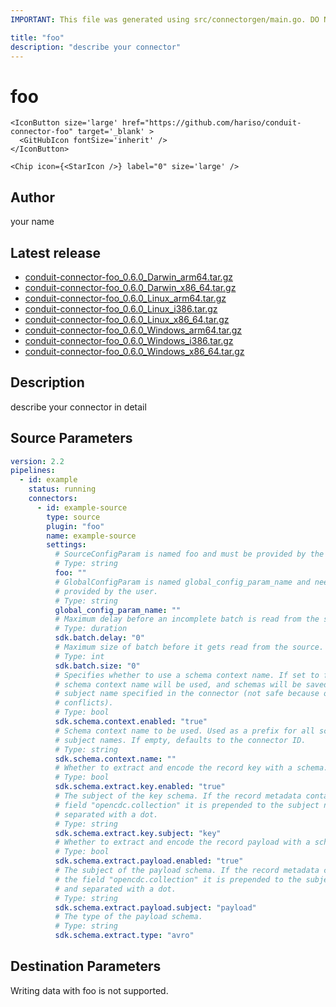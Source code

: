 ```yaml
---
IMPORTANT: This file was generated using src/connectorgen/main.go. DO NOT EDIT.

title: "foo"
description: "describe your connector"
---
```



# foo

<Stack className='align-items-center' direction='row' justifyContent='flex-start' spacing={2} >
    

    <IconButton size='large' href="https://github.com/hariso/conduit-connector-foo" target='_blank' >
      <GitHubIcon fontSize='inherit' />
    </IconButton>

    <Chip icon={<StarIcon />} label="0" size='large' />

</Stack>

## Author

your name

## Latest release
- [conduit-connector-foo_0.6.0_Darwin_arm64.tar.gz](https://conduit.gateway.scarf.sh/connector/download/hariso/conduit-connector-foo/releases/download/v0.6.0/conduit-connector-foo_0.6.0_Darwin_arm64.tar.gz)
- [conduit-connector-foo_0.6.0_Darwin_x86_64.tar.gz](https://conduit.gateway.scarf.sh/connector/download/hariso/conduit-connector-foo/releases/download/v0.6.0/conduit-connector-foo_0.6.0_Darwin_x86_64.tar.gz)
- [conduit-connector-foo_0.6.0_Linux_arm64.tar.gz](https://conduit.gateway.scarf.sh/connector/download/hariso/conduit-connector-foo/releases/download/v0.6.0/conduit-connector-foo_0.6.0_Linux_arm64.tar.gz)
- [conduit-connector-foo_0.6.0_Linux_i386.tar.gz](https://conduit.gateway.scarf.sh/connector/download/hariso/conduit-connector-foo/releases/download/v0.6.0/conduit-connector-foo_0.6.0_Linux_i386.tar.gz)
- [conduit-connector-foo_0.6.0_Linux_x86_64.tar.gz](https://conduit.gateway.scarf.sh/connector/download/hariso/conduit-connector-foo/releases/download/v0.6.0/conduit-connector-foo_0.6.0_Linux_x86_64.tar.gz)
- [conduit-connector-foo_0.6.0_Windows_arm64.tar.gz](https://conduit.gateway.scarf.sh/connector/download/hariso/conduit-connector-foo/releases/download/v0.6.0/conduit-connector-foo_0.6.0_Windows_arm64.tar.gz)
- [conduit-connector-foo_0.6.0_Windows_i386.tar.gz](https://conduit.gateway.scarf.sh/connector/download/hariso/conduit-connector-foo/releases/download/v0.6.0/conduit-connector-foo_0.6.0_Windows_i386.tar.gz)
- [conduit-connector-foo_0.6.0_Windows_x86_64.tar.gz](https://conduit.gateway.scarf.sh/connector/download/hariso/conduit-connector-foo/releases/download/v0.6.0/conduit-connector-foo_0.6.0_Windows_x86_64.tar.gz)

## Description

describe your connector in detail

## Source Parameters
```yaml
version: 2.2
pipelines:
  - id: example
    status: running
    connectors:
      - id: example-source
        type: source
        plugin: "foo"
        name: example-source
        settings:
          # SourceConfigParam is named foo and must be provided by the user.
          # Type: string
          foo: ""
          # GlobalConfigParam is named global_config_param_name and needs to be
          # provided by the user.
          # Type: string
          global_config_param_name: ""
          # Maximum delay before an incomplete batch is read from the source.
          # Type: duration
          sdk.batch.delay: "0"
          # Maximum size of batch before it gets read from the source.
          # Type: int
          sdk.batch.size: "0"
          # Specifies whether to use a schema context name. If set to false, no
          # schema context name will be used, and schemas will be saved with the
          # subject name specified in the connector (not safe because of name
          # conflicts).
          # Type: bool
          sdk.schema.context.enabled: "true"
          # Schema context name to be used. Used as a prefix for all schema
          # subject names. If empty, defaults to the connector ID.
          # Type: string
          sdk.schema.context.name: ""
          # Whether to extract and encode the record key with a schema.
          # Type: bool
          sdk.schema.extract.key.enabled: "true"
          # The subject of the key schema. If the record metadata contains the
          # field "opencdc.collection" it is prepended to the subject name and
          # separated with a dot.
          # Type: string
          sdk.schema.extract.key.subject: "key"
          # Whether to extract and encode the record payload with a schema.
          # Type: bool
          sdk.schema.extract.payload.enabled: "true"
          # The subject of the payload schema. If the record metadata contains
          # the field "opencdc.collection" it is prepended to the subject name
          # and separated with a dot.
          # Type: string
          sdk.schema.extract.payload.subject: "payload"
          # The type of the payload schema.
          # Type: string
          sdk.schema.extract.type: "avro"
```

## Destination Parameters
Writing data with foo is not supported.